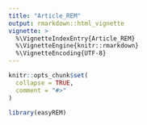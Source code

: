 ```yaml
---
title: "Article_REM"
output: rmarkdown::html_vignette
vignette: >
  %\VignetteIndexEntry{Article_REM}
  %\VignetteEngine{knitr::rmarkdown}
  %\VignetteEncoding{UTF-8}
---
```


```r
knitr::opts_chunk$set(
  collapse = TRUE,
  comment = "#>"
)
```

```r
library(easyREM)
```
